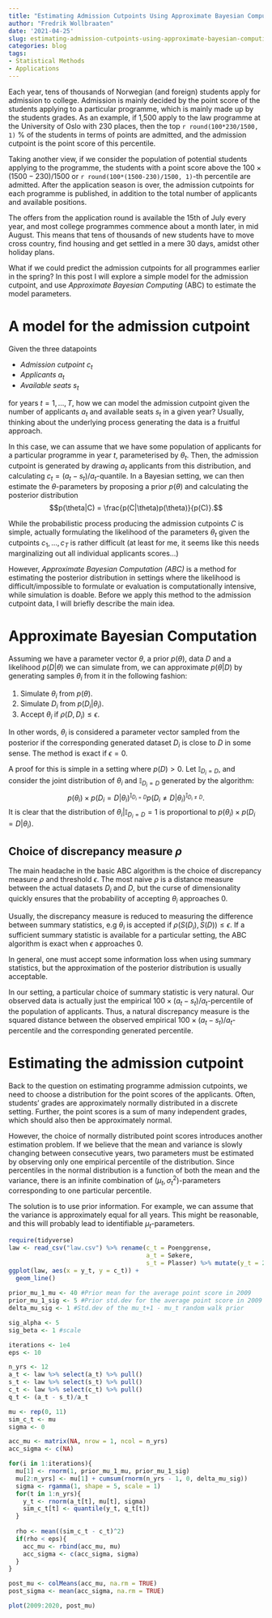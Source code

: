 ```yaml
---
title: "Estimating Admission Cutpoints Using Approximate Bayesian Computing (ABC)"
author: "Fredrik Wollbraaten"
date: '2021-04-25'
slug: estimating-admission-cutpoints-using-approximate-bayesian-computing-abc
categories: blog
tags:
- Statistical Methods
- Applications
---
```


Each year, tens of thousands of Norwegian (and foreign) students apply for admission 
to college. Admission is mainly decided by the point score of the students applying to 
a particular programme, which is mainly made up by the students grades. As an example, if 1,500 apply to the law programme at the University of Oslo with 
230 places, then the top `r round(100*230/1500, 1)` % of the students in terms of points are admitted, and the admission cutpoint is the point score of this percentile. 

Taking another view, if we consider the population of potential students applying to the programme, 
the students with a point score above the $100\times(1500-230)/1500$ or `r round(100*(1500-230)/1500, 1)`-th percentile are admitted. After the application season is over, the admission cutpoints for each programme is published, in addition to the total number of applicants and available positions. 

The offers from the application round is available the 15th of July every year, and most college programmes commence about a month later, in mid August. This means that tens of thousands of new students have to move cross country, find housing and get settled in a mere 30 days, amidst other holiday plans. 

What if we could predict the admission cutpoints for all programmes earlier in the spring? In this post I will explore a simple model for the admission cutpoint, and use *Approximate Bayesian Computing* (ABC) to estimate the model parameters. 

# A model for the admission cutpoint

Given the three datapoints 

* *Admission cutpoint* $c_t$
* *Applicants* $a_t$
* *Available seats* $s_t$

for years $t = 1, ..., T$, how we can model the admission cutpoint given 
the number of applicants $a_t$ and available seats $s_t$ in a given year? Usually, thinking about the underlying process generating the data is a fruitful approach. 

In this case, we can assume that we have some population of applicants for a particular programme in year $t$, parameterised by $\theta_t$. Then, the admission cutpoint is generated by drawing $a_t$ applicants from this distribution, and calculating $c_t = (a_t - s_t)/a_t$-quantile. In a Bayesian setting, we can then estimate the $\theta$-parameters by proposing a prior $p(\theta)$ and calculating the posterior distribution $$p(\theta|C) = \frac{p(C|\theta)p(\theta)}{p(C)}.$$

While the probabilistic process producing the admission cutpoints $C$ is simple, actually formulating the likelihood of the parameters $\theta_t$ given the cutpoints $c_1, ..., c_T$ is rather difficult (at least for me, it seems like this needs marginalizing out all individual applicants scores...)

However, *Approximate Bayesian Computation (ABC)* is a method for estimating the posterior distribution in settings where the likelihood is difficult/impossible to formulate or evaluation is computationally intensive, while simulation is doable. Before we apply this method to the admission cutpoint data, I will briefly describe the main idea.

# Approximate Bayesian Computation

Assuming we have a parameter vector $\theta$, a prior $p(\theta)$, data $D$ and a likelihood $p(D|\theta)$ we can simulate from, we can approximate $p(\theta|D)$ by generating samples $\theta_i$ from it in the following fashion:

1. Simulate $\theta_i$ from $p(\theta)$.
2. Simulate $D_i$ from $p(D_i|\theta_i)$.
3. Accept $\theta_i$ if $\rho(D, D_i)\leq \epsilon$.

In other words, $\theta_i$ is considered a parameter vector sampled from the posterior if the corresponding generated dataset $D_i$ is close to $D$ in some sense. The method is exact if $\epsilon = 0$.

A proof for this is simple in a setting where $p(D) > 0$. Let $\mathbb{I}_{D_i = D}$, and consider the joint distribution of $\theta_i$ and $\mathbb{I}_{D_i = D}$ generated by the algorithm: 
$$p(\theta_i)\times p(D_i = D |\theta_i)^{\mathbb{I}_{D_i = D}}p(D_i \neq D|\theta_i)^{\mathbb{I}_{D_i \neq D}}.$$ It is clear that the distribution of $\theta_i | \mathbb{I}_{D_i = D} = 1$ is proportional to $p(\theta_i)\times p(D_i = D|\theta_i)$.

## Choice of discrepancy measure $\rho$

The main headache in the basic ABC algorithm is the choice of discrepancy measure $\rho$ and threshold $\epsilon$. The most naive $\rho$ is a distance measure between the actual datasets $D_i$ and $D$, but the curse of dimensionality quickly ensures that the probability of accepting $\theta_i$ approaches 0. 

Usually, the discrepancy measure is reduced to measuring the difference between summary statistics, e.g $\theta_i$ is accepted if $\rho(S(D_i), S(D)) \leq \epsilon$. If a sufficient summary statistic is available for a particular setting, the ABC algorithm is exact when $\epsilon$ approaches 0. 

In general, one must accept some information loss when using summary statistics, but the approximation of the posterior distribution is usually acceptable. 

In our setting, a particular choice of summary statistic is very natural. Our observed data is actually just the empirical $100 \times (a_t - s_t)/a_t$-percentile of the population of applicants. Thus, a natural discrepancy measure is the squared distance between the observed empirical $100 \times (a_t - s_t)/a_t$-percentile and the corresponding generated percentile. 

# Estimating the admission cutpoint

Back to the question on estimating programme admission cutpoints, we need to choose a distribution for the point scores of the applicants. Often, students' grades are approximately normally distributed in a discrete setting. Further, the point scores is a sum of many independent grades, which should also then be approximately normal. 

However, the choice of normally distributed point scores introduces another estimation problem. If we believe that the mean and variance is slowly changing between consecutive years, two parameters must be estimated by observing only one empirical percentile of the distribution. Since percentiles in the normal distribution is a function of both the mean and the variance, there is an infinite combination of $(\mu_t, \sigma_t^2)$-parameters corresponding to one particular percentile. 

The solution is to use prior information. For example, we can assume that the variance is approximately equal for all years. This might be reasonable, and this will probably lead to identifiable $\mu_t$-parameters. 

```r
require(tidyverse)
law <- read_csv("law.csv") %>% rename(c_t = Poenggrense,
                                      a_t = Søkere,
                                      s_t = Plasser) %>% mutate(y_t = 2009:2020)
ggplot(law, aes(x = y_t, y = c_t)) +
  geom_line()
 
prior_mu_1_mu <- 40 #Prior mean for the average point score in 2009
prior_mu_1_sig <- 5 #Prior std.dev for the average point score in 2009
delta_mu_sig <- 1 #Std.dev of the mu_t+1 - mu_t random walk prior

sig_alpha <- 5
sig_beta <- 1 #scale 

iterations <- 1e4
eps <- 10

n_yrs <- 12
a_t <- law %>% select(a_t) %>% pull()
s_t <- law %>% select(s_t) %>% pull()
c_t <- law %>% select(c_t) %>% pull()
q_t <- (a_t - s_t)/a_t

mu <- rep(0, 11)
sim_c_t <- mu
sigma <- 0

acc_mu <- matrix(NA, nrow = 1, ncol = n_yrs)
acc_sigma <- c(NA)

for(i in 1:iterations){
  mu[1] <- rnorm(1, prior_mu_1_mu, prior_mu_1_sig)
  mu[2:n_yrs] <- mu[1] + cumsum(rnorm(n_yrs - 1, 0, delta_mu_sig))
  sigma <- rgamma(1, shape = 5, scale = 1)
  for(t in 1:n_yrs){
    y_t <- rnorm(a_t[t], mu[t], sigma)
    sim_c_t[t] <- quantile(y_t, q_t[t])
  }
  
  rho <- mean((sim_c_t - c_t)^2)
  if(rho < eps){
    acc_mu <- rbind(acc_mu, mu)
    acc_sigma <- c(acc_sigma, sigma)
  }
}

post_mu <- colMeans(acc_mu, na.rm = TRUE)
post_sigma <- mean(acc_sigma, na.rm = TRUE)

plot(2009:2020, post_mu)
```
